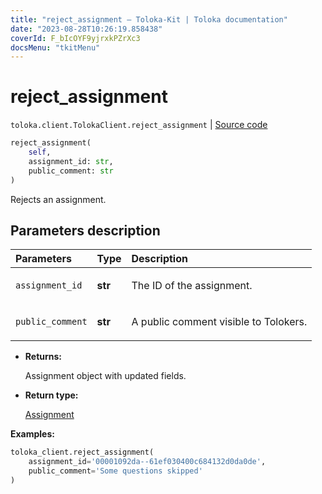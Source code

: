 ```yaml
---
title: "reject_assignment — Toloka-Kit | Toloka documentation"
date: "2023-08-28T10:26:19.858438"
coverId: F_bIcOYF9yjrxkPZrXc3
docsMenu: "tkitMenu"
---
```


# reject_assignment

`toloka.client.TolokaClient.reject_assignment` | [Source code](https://github.com/Toloka/toloka-kit/blob/v1.2.1/src/client/__init__.py#L857)

```python
reject_assignment(
    self,
    assignment_id: str,
    public_comment: str
)
```

Rejects an assignment.

## Parameters description

| Parameters | Type | Description |
| :----------| :----| :-----------|
`assignment_id`|**str**|<p>The ID of the assignment.</p>
`public_comment`|**str**|<p>A public comment visible to Tolokers.</p>

* **Returns:**

  Assignment object with updated fields.

* **Return type:**

  [Assignment](/docs/toloka-kit/reference/toloka.client.assignment.Assignment)

**Examples:**

```python
toloka_client.reject_assignment(
    assignment_id='00001092da--61ef030400c684132d0da0de',
    public_comment='Some questions skipped'
)
```